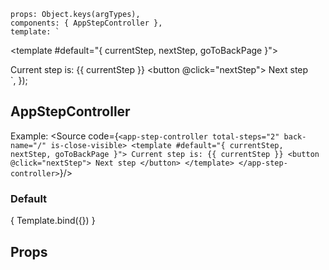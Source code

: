 
<Meta title="ui-kit/AppStepController" component={AppStepController}/>

    props: Object.keys(argTypes),
    components: { AppStepController },
    template: `
   <app-step-controller
        total-steps="2"
        back-name="/"
        is-close-visible>
        <template #default="{ currentStep, nextStep, goToBackPage }">
          <div class="max-w-540 ml-auto mr-auto">
            Current step is: {{ currentStep }} <button @click="nextStep"> Next step </button>
          </div>
        </template>
    </app-step-controller>`,
});


## AppStepController

Example:
<Source code={`
<app-step-controller
    total-steps="2"
    back-name="/"
    is-close-visible>
    <template #default="{ currentStep, nextStep, goToBackPage }">
      Current step is: {{ currentStep }} <button @click="nextStep"> Next step </button>
    </template>
</app-step-controller>
`}/>

### Default
<Canvas>
    <Story name="Default view" args={{ value: '', }}>
        { Template.bind({}) }
    </Story>
</Canvas>

## Props
<ArgsTable story="Default view" />
